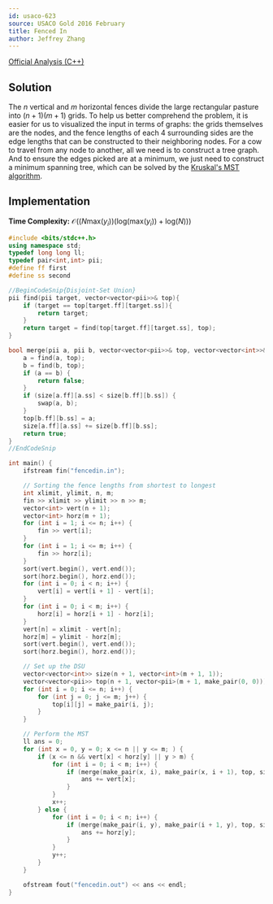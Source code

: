 ```yaml
---
id: usaco-623
source: USACO Gold 2016 February
title: Fenced In
author: Jeffrey Zhang
---
```


[Official Analysis (C++)](http://www.usaco.org/current/data/sol_fencedin_gold_feb16.html)

## Solution

The $n$ vertical and $m$ horizontal fences divide the large rectangular pasture into $(n+1)(m+1)$ grids. To help us better comprehend the problem, it is easier for us to visualized the input in terms of graphs: the grids themselves are the nodes, and the fence lengths of each 4 surrounding sides are the edge lengths that can be constructed to their neighboring nodes. For a cow to travel from any node to another, all we need is to construct a tree graph. And to ensure the edges picked are at a minimum, we just need to construct a minimum spanning tree, which can be solved by the [Kruskal's MST algorithm](https://usaco.guide/gold/mst#kruskals).

## Implementation

**Time Complexity:** $\mathcal{O}((N\text{max}(y_i))(\text{log}(\text{max}(y_i))+\text{log}(N)))$

<LanguageSection>
<CPPSection>

```cpp
#include <bits/stdc++.h>
using namespace std;
typedef long long ll;
typedef pair<int,int> pii;
#define ff first
#define ss second

//BeginCodeSnip{Disjoint-Set Union}
pii find(pii target, vector<vector<pii>>& top){
	if (target == top[target.ff][target.ss]){
		return target;
	}
	return target = find(top[target.ff][target.ss], top);
}

bool merge(pii a, pii b, vector<vector<pii>>& top, vector<vector<int>>& size){
	a = find(a, top);
	b = find(b, top);
	if (a == b) {
		return false;
	}
	if (size[a.ff][a.ss] < size[b.ff][b.ss]) {
		swap(a, b);
	}
	top[b.ff][b.ss] = a;
	size[a.ff][a.ss] += size[b.ff][b.ss];
	return true;
}
//EndCodeSnip

int main() {
	ifstream fin("fencedin.in");

	// Sorting the fence lengths from shortest to longest
	int xlimit, ylimit, n, m;
	fin >> xlimit >> ylimit >> n >> m;
	vector<int> vert(n + 1);
	vector<int> horz(m + 1);
	for (int i = 1; i <= n; i++) {
		fin >> vert[i];
	}
	for (int i = 1; i <= m; i++) {
		fin >> horz[i];
	}
	sort(vert.begin(), vert.end());
	sort(horz.begin(), horz.end());
	for (int i = 0; i < n; i++) {
		vert[i] = vert[i + 1] - vert[i];
	}
	for (int i = 0; i < m; i++) {
		horz[i] = horz[i + 1] - horz[i];
	}
	vert[n] = xlimit - vert[n];
	horz[m] = ylimit - horz[m];
	sort(vert.begin(), vert.end());
	sort(horz.begin(), horz.end());

	// Set up the DSU
	vector<vector<int>> size(n + 1, vector<int>(m + 1, 1));
	vector<vector<pii>> top(n + 1, vector<pii>(m + 1, make_pair(0, 0)));
	for (int i = 0; i <= n; i++) {
		for (int j = 0; j <= m; j++) {
			top[i][j] = make_pair(i, j);
		}
	}

	// Perform the MST
	ll ans = 0;
	for (int x = 0, y = 0; x <= n || y <= m; ) {
		if (x <= n && vert[x] < horz[y] || y > m) {
			for (int i = 0; i < m; i++) {
				if (merge(make_pair(x, i), make_pair(x, i + 1), top, size)) {
					ans += vert[x];
				}
			}
			x++;
		} else {
			for (int i = 0; i < n; i++) {
				if (merge(make_pair(i, y), make_pair(i + 1, y), top, size)) {
					ans += horz[y];
				}
			}
			y++;
		}
	}

	ofstream fout("fencedin.out") << ans << endl;
}
```

</CPPSection>

</LanguageSection>
